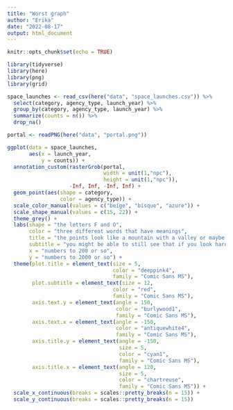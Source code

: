 ```yaml
---
title: "Worst graph"
author: "Erika"
date: "2022-08-17"
output: html_document
---
```


```r
knitr::opts_chunk$set(echo = TRUE)

library(tidyverse)
library(here)
library(png)
library(grid)
```

```r
space_launches <- read_csv(here("data", "space_launches.csv")) %>%
  select(category, agency_type, launch_year) %>%
  group_by(category, agency_type, launch_year) %>%
  summarize(counts = n()) %>%
  drop_na()

portal <- readPNG(here("data", "portal.png"))
```

```r
ggplot(data = space_launches, 
       aes(x = launch_year, 
           y = counts)) +
  annotation_custom(rasterGrob(portal, 
                               width = unit(1,"npc"), 
                               height = unit(1,"npc")), 
                    -Inf, Inf, -Inf, Inf) +
  geom_point(aes(shape = category, 
                 color = agency_type)) +
  scale_color_manual(values = c("beige", "bisque", "azure")) +
  scale_shape_manual(values = c(15, 22)) +
  theme_grey() +
  labs(shape = "the letters F and O",
       color = "three different words that have meanings",
       title = "the points look like a mountain with a valley or maybe an upside down measuring cup",
       subtitle = "you might be able to still see that if you look hard enough",
       x = "numbers to 200 or so",
       y = "numbers to 2000 or so") +
  theme(plot.title = element_text(size = 5, 
                                  color = "deeppink4",
                                  family = "Comic Sans MS"), 
        plot.subtitle = element_text(size = 12, 
                                  color = "red",
                                  family = "Comic Sans MS"),
        axis.text.y = element_text(angle = 150,
                                   color = "burlywood1",
                                   family = "Comic Sans MS"), 
        axis.text.x = element_text(angle = -150,
                                   color = "antiquewhite4",
                                   family = "Comic Sans MS"), 
        axis.title.y = element_text(angle = -150, 
                                    size = 5, 
                                    color = "cyan1",
                                    family = "Comic Sans MS"), 
        axis.title.x = element_text(angle = 120, 
                                    size = 5, 
                                    color = "chartreuse",
                                    family = "Comic Sans MS")) +
  scale_x_continuous(breaks = scales::pretty_breaks(n = 15)) +
  scale_y_continuous(breaks = scales::pretty_breaks(n = 15))
  
```

